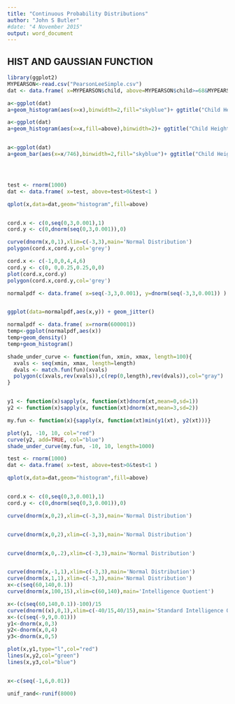 ```yaml
---
title: "Continuous Probability Distributions"
author: "John S Butler"
#date: "4 November 2015"
output: word_document
---
```

## HIST AND GAUSSIAN FUNCTION
```r
library(ggplot2)
MYPEARSON<-read.csv("PearsonLeeSimple.csv")
dat <- data.frame( x=MYPEARSON$child, above=MYPEARSON$child>=68&MYPEARSON$child<=70 )

a<-ggplot(dat)
a+geom_histogram(aes(x=x),binwidth=2,fill="skyblue")+ ggtitle("Child Height")+xlab("Height")

a<-ggplot(dat)
a+geom_histogram(aes(x=x,fill=above),binwidth=2)+ ggtitle("Child Height")+xlab("Height")+scale_fill_manual(values = c("skyblue", "royalblue"),name="Groups",labels=c("Group 1", "between 68 and 70inches"))


a<-ggplot(dat)
a+geom_bar(aes(x=x/746),binwidth=2,fill="skyblue")+ ggtitle("Child Height")+xlab("Height")





```

```r

test <- rnorm(1000)
dat <- data.frame( x=test, above=test>0&test<1 )

qplot(x,data=dat,geom="histogram",fill=above)


cord.x <- c(0,seq(0,3,0.001),1) 
cord.y <- c(0,dnorm(seq(0,3,0.001)),0) 

curve(dnorm(x,0,1),xlim=c(-3,3),main='Normal Distribution') 
polygon(cord.x,cord.y,col='grey')

cord.x <- c(-1,0,0,4,4,6) 
cord.y <- c(0, 0,0.25,0.25,0,0) 
plot(cord.x,cord.y)
polygon(cord.x,cord.y,col='grey')

normalpdf <- data.frame( x=seq(-3,3,0.001), y=dnorm(seq(-3,3,0.001)) )


ggplot(data=normalpdf,aes(x,y)) + geom_jitter()

normalpdf <- data.frame( x=rnorm(600001))
temp<-ggplot(normalpdf,aes(x))
temp+geom_density()
temp+geom_histogram()

```

```r
shade_under_curve <- function(fun, xmin, xmax, length=100){
  xvals <- seq(xmin, xmax, length=length)
  dvals <- match.fun(fun)(xvals)
  polygon(c(xvals,rev(xvals)),c(rep(0,length),rev(dvals)),col="gray")
}


y1 <- function(x)sapply(x, function(xt)dnorm(xt,mean=0,sd=1))
y2 <- function(x)sapply(x, function(xt)dnorm(xt,mean=3,sd=2))

my.fun <- function(x){sapply(x, function(xt)min(y1(xt), y2(xt)))}

plot(y1, -10, 10, col="red")
curve(y2, add=TRUE, col="blue")
shade_under_curve(my.fun, -10, 10, length=1000)

test <- rnorm(1000)
dat <- data.frame( x=test, above=test>0&test<1 )

qplot(x,data=dat,geom="histogram",fill=above)


cord.x <- c(0,seq(0,3,0.001),1) 
cord.y <- c(0,dnorm(seq(0,3,0.001)),0) 

curve(dnorm(x,0,2),xlim=c(-3,3),main='Normal Distribution') 


curve(dnorm(x,0,2),xlim=c(-3,3),main='Normal Distribution') 


curve(dnorm(x,0,.2),xlim=c(-3,3),main='Normal Distribution') 


curve(dnorm(x,-1,1),xlim=c(-3,3),main='Normal Distribution') 
curve(dnorm(x,1,1),xlim=c(-3,3),main='Normal Distribution') 
x<-c(seq(60,140,0.1))
curve(dnorm(x,100,15),xlim=c(60,140),main='Intelligence Quotient') 

x<-(c(seq(60,140,0.1))-100)/15
curve(dnorm((x),0,1),xlim=c(-40/15,40/15),main='Standard Intelligence Quotient') 
x<-(c(seq(-9,9,0.01)))
y1<-dnorm(x,0,3)
y2<-dnorm(x,0,4)
y3<-dnorm(x,0,5)

plot(x,y1,type="l",col="red")
lines(x,y2,col="green")
lines(x,y3,col="blue")


x<-c(seq(-1,6,0.01))

unif_rand<-runif(8000)

```



